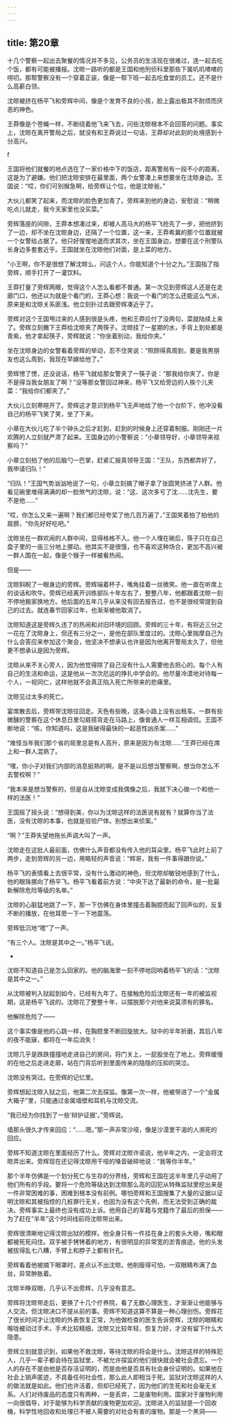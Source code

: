 ```yaml
---
---
---
```

title: 第20章
---



十几个警察一起出去聚餐的情况并不多见，公务员的生活现在很难过，连一起去吃个饭，都有可能被播报。沈晾一路听的都是王国和他刑侦科里那些下属叽叽喳喳的唠叨。那帮警察没有一个穿着正装，像是一帮下班一起去吃食堂的员工。还不是什么高薪白领。

沈晾被挤在杨平飞和旁辉中间，像是个发育不良的小孩，脸上露出极其不耐烦而厌恶的神色。

王莽像是个苍蝇一样，不断绕着他飞来飞去，问些沈晾根本不会回答的问题。事实上，沈晾在离开警局之后，就没有和王莽说过一句话，王莽却对此刻的处境感到十分高兴。

f

王国将他们就餐的地点选在了一家价格中下的饭店，距离警局有一段不小的距离，这是为了避嫌。他们把沈晾安排在最里面，两个女警凑上来想要坐在沈晾身边。王国说：“哎，你们可别猴急啊，给旁辉让个位，他是沈晾爸。”

大伙儿都笑了起来，而沈晾的脸色更加青了。旁辉来到他的身边，安慰说：“稍微吃点儿就走，我今天家里也没买菜。”

旁辉落座的间隙，王莽本想凑过来，却被人高马大的杨平飞抢先了一步，把他挤到了一边，却不坐在沈晾身边，还隔了一个位置，这一来，王莽希冀的那个位置就被一个女警给占据了。他只好惺惺地退而求其次，坐在王国身边，想要在这个刑警队长身边多套套近乎。王国就坐在沈晾他们对面，是上菜的地方。

“小王啊，你不是很想了解沈晾么，问这个人，你能知道个十分之九。”王国指了指旁辉，顺手打开了一灌饮料。

王莽打量了旁辉两眼，觉得这个人怎么看都不普通。第一次见到旁辉这人还是在走廊门口，他还以为就是个看门的，王莽心想：我说一个看门的怎么还能这么气派，原来是和沈晾关系匪浅。他立刻扑过去跟旁辉凑近乎了。

旁辉对这个王国甩过来的人感到很是头疼，他和王莽应付了没两句，菜就陆续上来了。旁辉立刻撇下王莽给沈晾夹了两筷子。沈晾挂了一星期的水，手背上到处都是青紫，他才拿起筷子，旁辉就说：“你坐着别动，我给你夹。”

坐在沈晾身边的女警看着旁辉的举动，忍不住笑说：“照顾得真周到，要是我男朋友也这么周到，我现在早嫁给他了。”

旁辉愣了愣，还没说话，杨平飞就给那女警夹了一筷子说：“那我给你夹了，你是不是得当我女朋友了啊？”没等那女警回过神来，杨平飞又给旁边的人挨个儿夹菜：“我给你们都夹了。”

大伙儿立刻寒暄开了。旁辉这才意识到杨平飞无声地给了他一个台阶下，他冲没看自己的杨平飞笑了笑，坐了下来。

小章在大伙儿吃了半个钟头之后才赶到，赶到的时候身上还穿着制服。刚刚还一片欢腾的人立刻就严肃了起来。王国身边的小警察说：“小章领导好，小章领导来视察吗？”

小章立刻拍了他的后脑勺一巴掌，赶紧汇报真领导王国：“王队，东西都弄好了，我申请归队！”

“归队！”王国气势汹汹地说了一句，小章立刻摘了帽子拿了张圆凳挤进了人群。他看见碗里堆得满满的却一脸煞气的沈晾，说：“这、这次多亏了沈……沈先生，要不是他……”

“哎，你怎么又来一遍啊？我们都已经夸奖了他几百万遍了，”王国笑着拍了拍他的肩膀，“你先好好吃吧。”

沈晾坐在一群欢闹的人群中间，显得格格不入。他一个人埋在碗后，筷子只在自己盘子里的一亩三分地上挪动。他其实不是很饿，也不喜欢这种场合，更加不高兴被一群人围在一起，像是个猴子一样被看热闹。

但是——

沈晾斜睨了一眼身边的旁辉。旁辉端着杯子，嘴角挂着一丝微笑。他一直在听席上的谈话和吹牛。旁辉已经离开训练部队十年左右了，整整八年，他都跟着沈晾一刻不停地搬家换地方。他后面的五年几乎从来没有回去报告过，也不是很经常提到自己的过去。就连春节回家过年，也渐渐被他取消了。

沈晾知道这是旁辉久违了的热闹和对旧环境的回顾。旁辉的三十年，有将近三分之一花在了沈晾身上，但还有三分之一，是他在部队里度过的。沈晾心里揣摩自己为什么会答应来参加这个聚会，他坚决不想承认也许是因为他离开警局太久了，但他更不想承认是因为旁辉。

沈晾从来不关心旁人，因为他觉得除了自己没有什么人需要他去担心的。每个人有自己的生活和命运，这是他从一次次厄运的挣扎中学会的。他尽量冷漠地对待每一个人，一视同仁，这样他就不会真正陷入死亡所带来的悲痛里。

沈晾见过太多的死亡。

宴席散去后，旁辉带沈晾往回走。天色有些晚，这条小路上没有出租车。一群有些微醺的警察在这个休息日里勾肩搭背走在马路上，像普通人一样互相调侃。王国不断地说：“咳，你知道吗，这是我破得最快的一起恶性凶杀案……”

“难怪当年我们那个省的局里总是有人高升，原来是因为有沈晾……”王莽已经在席上和一群人混熟了。

“嘿，你小子对我们内部的消息挺熟的啊，是不是以后想当警察啊，想当你怎么不去警校啊？”

“我本来是想当警察的，但是自从沈晾变成我偶像之后，我就下决心做一个和他一样的法医！”

王国摇了摇头说：“想得到美，你以为沈晾这样的法医说有就有？就算你当了法医，没有沈晾的本事，也就是验验尸体。别想出来侦案。”

“啊？”王莽失望地拖长声调大叫了一声。

沈晾走在这批人最前面，仿佛什么声音都没有传入他的耳朵里。杨平飞此时上前了两步，走到旁辉的另一边，用略轻的声音说：“辉哥，我有一件事得跟你说。”

杨平飞的表情看上去很平常，没有什么激动的神色，但沈晾却敏锐地感到了什么，他的眼珠挪向了杨平飞。杨平飞看着前方说：“中央下达了最新的命令，是一批最新解除危险等级的名单。”

沈晾的心脏猛地跳了一下，那一下仿佛在身体里撞击着胸腔而起了回声似的，反复不断的播放，在他耳旁一下一下地震荡。

旁辉低沉地“嗯”了一声。

“有三个人。沈晾是其中之一。”杨平飞说。

-

沈晾不知道自己是怎么回家的。他的脑海里一刻不停地回响着杨平飞的话：“沈晾是其中之一。”

从沈晾被判入狱起到如今，已经有九年了。在接触危险后沈晾还有一年的被监视期，这是杨平飞说的。沈晾花了整整十年，以摆脱那个对他来说莫须有的罪名。

他解除危险了——

这个事实像是他的心跳一样，在胸腔里不断回旋放大。狱中的半年折磨，其后八年的夜不能寐，都将在一年后消失！

沈晾几乎是跌跌撞撞地走进自己的房间，将门关上，一屁股坐在了地上。旁辉缓慢的在他之后走进走廊，站在门背后听到里面传来的隐隐的压抑的哭泣。

沈晾没有哭过。在旁辉的记忆里。

旁辉想起沈晾入狱之后，他第二次去探监。像第一次一样，他被带进了一个“金属大箱子”里，只能通过金属墙壁和耳机与沈晾交流。

“我已经为你找到了一些'辩护证据'。”旁辉说。

墙那头很久才传来回应：“……嗯。”那一声非常沙哑，像是沙漠里干渴的人濒死的回应。

旁辉不知道沈晾在里面经历了什么。旁辉对沈晾许诺说，他半年之内，一定会将沈晾弄出来。旁辉现在还记得沈晾用干哑的嗓音破碎地说：“我等你半年。”

那个半年仿佛是一个划分死亡与生存的分界线，旁辉和王国在这半年里几乎动用了他们所有的手段。要将一个危险等级达到沈晾那么高的囚犯从特殊监狱里挖出来是一件非常困难的事，困难到根本没有前例。哪怕旁辉和王国搜集了大量的证据以证明沈晾和其被指控的几桩罪行无关，也因为没有这个先例，而无法受到正确的裁决。旁辉事实上最终也没有成功上诉。他用自己的军籍与党籍作了最后的担保——为了赶在“半年”这个时间线前将沈晾带出来。

旁辉很清晰地记得沈晾出狱的模样。他全身只有一件挂在身上的套头大褂，嘴和眼都被死死闷住。双手被手铐铐着的地方，有很明显的异常宽的淤青痕迹。他的头发被拔得乱七八糟，手臂上和脖子上都有针孔。

旁辉看着他被摘下眼罩时，差点认不出沈晾。他削瘦得可怕，一双眼睛布满了血丝，异常肿胀着。

沈晾半睁双眼，几乎认不出旁辉，几乎没有意志。

旁辉将沈晾带走后，更换了十几个疗养院，看了无数心理医生，才渐渐让他能够与人交流，但沈晾决口不提从前的事。旁辉不知道这算不算是一种心理创伤。旁辉花了很长时间才让沈晾的外表恢复正常，为他做检查的医生告诉旁辉，沈晾的眼睛和喉咙被动过手术，手术比较精细，沈晾又比较年轻，恢复力好，才没有留下什么大隐患。

旁辉立刻就意识到，如果他不救沈晾，等待沈晾的将会是什么。沈晾这样的特殊犯人，几乎一辈子都会待在监狱里，不被允许探监的他们很快就会被社会遗忘。一个人的存在不是由他是否存活证明的，而是由他是否具有社会身份证明的。如果他在社会上销声匿迹，不具备任何社会性，那么此人即相当于死。监狱对沈晾这样的人的做法就是如此。他们也许活着，但却已经死了，因为他们的生死和社会毫无关系。人们对待废品的态度只有两种，一是丢弃，二是废物利用。国家对于废物利用一向很倡导，对于能够为科学贡献的废物更加欢迎。沈晾进入的监狱是一个回收桶，科学性地回收和处理已不被人需要的对社会有害的废物。那是一个黑洞——
